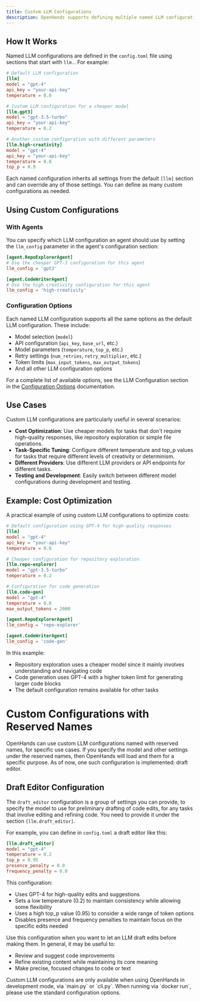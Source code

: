 ```yaml
---
title: Custom LLM Configurations
description: OpenHands supports defining multiple named LLM configurations in your `config.toml` file. This feature allows you to use different LLM configurations for different purposes, such as using a cheaper model for tasks that don't require high-quality responses, or using different models with different parameters for specific agents.
---
```


## How It Works

Named LLM configurations are defined in the `config.toml` file using sections that start with `llm.`. For example:

```toml
# Default LLM configuration
[llm]
model = "gpt-4"
api_key = "your-api-key"
temperature = 0.0

# Custom LLM configuration for a cheaper model
[llm.gpt3]
model = "gpt-3.5-turbo"
api_key = "your-api-key"
temperature = 0.2

# Another custom configuration with different parameters
[llm.high-creativity]
model = "gpt-4"
api_key = "your-api-key"
temperature = 0.8
top_p = 0.9
```

Each named configuration inherits all settings from the default `[llm]` section and can override any of those settings. You can define as many custom configurations as needed.

## Using Custom Configurations

### With Agents

You can specify which LLM configuration an agent should use by setting the `llm_config` parameter in the agent's configuration section:

```toml
[agent.RepoExplorerAgent]
# Use the cheaper GPT-3 configuration for this agent
llm_config = 'gpt3'

[agent.CodeWriterAgent]
# Use the high creativity configuration for this agent
llm_config = 'high-creativity'
```

### Configuration Options

Each named LLM configuration supports all the same options as the default LLM configuration. These include:

- Model selection (`model`)
- API configuration (`api_key`, `base_url`, etc.)
- Model parameters (`temperature`, `top_p`, etc.)
- Retry settings (`num_retries`, `retry_multiplier`, etc.)
- Token limits (`max_input_tokens`, `max_output_tokens`)
- And all other LLM configuration options

For a complete list of available options, see the LLM Configuration section in the [Configuration Options](/openhands/usage/advanced/configuration-options) documentation.

## Use Cases

Custom LLM configurations are particularly useful in several scenarios:

- **Cost Optimization**: Use cheaper models for tasks that don't require high-quality responses, like repository exploration or simple file operations.
- **Task-Specific Tuning**: Configure different temperature and top_p values for tasks that require different levels of creativity or determinism.
- **Different Providers**: Use different LLM providers or API endpoints for different tasks.
- **Testing and Development**: Easily switch between different model configurations during development and testing.

## Example: Cost Optimization

A practical example of using custom LLM configurations to optimize costs:

```toml
# Default configuration using GPT-4 for high-quality responses
[llm]
model = "gpt-4"
api_key = "your-api-key"
temperature = 0.0

# Cheaper configuration for repository exploration
[llm.repo-explorer]
model = "gpt-3.5-turbo"
temperature = 0.2

# Configuration for code generation
[llm.code-gen]
model = "gpt-4"
temperature = 0.0
max_output_tokens = 2000

[agent.RepoExplorerAgent]
llm_config = 'repo-explorer'

[agent.CodeWriterAgent]
llm_config = 'code-gen'
```

In this example:
- Repository exploration uses a cheaper model since it mainly involves understanding and navigating code
- Code generation uses GPT-4 with a higher token limit for generating larger code blocks
- The default configuration remains available for other tasks

# Custom Configurations with Reserved Names

OpenHands can use custom LLM configurations named with reserved names, for specific use cases. If you specify the model and other settings under the reserved names, then OpenHands will load and them for a specific purpose. As of now, one such configuration is implemented: draft editor.

## Draft Editor Configuration

The `draft_editor` configuration is a group of settings you can provide, to specify the model to use for preliminary drafting of code edits, for any tasks that involve editing and refining code. You need to provide it under the section `[llm.draft_editor]`.

For example, you can define in `config.toml` a draft editor like this:

```toml
[llm.draft_editor]
model = "gpt-4"
temperature = 0.2
top_p = 0.95
presence_penalty = 0.0
frequency_penalty = 0.0
```

This configuration:
- Uses GPT-4 for high-quality edits and suggestions
- Sets a low temperature (0.2) to maintain consistency while allowing some flexibility
- Uses a high top_p value (0.95) to consider a wide range of token options
- Disables presence and frequency penalties to maintain focus on the specific edits needed

Use this configuration when you want to let an LLM draft edits before making them. In general, it may be useful to:
- Review and suggest code improvements
- Refine existing content while maintaining its core meaning
- Make precise, focused changes to code or text

<Note>
Custom LLM configurations are only available when using OpenHands in development mode, via `main.py` or `cli.py`. When running via `docker run`, please use the standard configuration options.
</Note>
